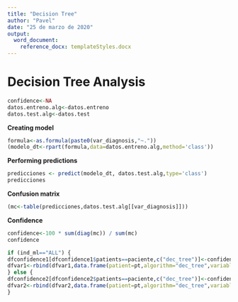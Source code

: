 ---
title: "Decision Tree"
author: "Pavel"
date: "25 de marzo de 2020"
output:
  word_document:
    reference_docx: templateStyles.docx
---
# Decision Tree Analysis

```{r tidy=TRUE, include=FALSE}
confidence<-NA
datos.entreno.alg<-datos.entreno
datos.test.alg<-datos.test
```

__Creating model__
```{r tidy=TRUE}
formula<-as.formula(paste0(var_diagnosis,"~."))
(modelo_dt<-rpart(formula,data=datos.entreno.alg,method='class'))
```

\vspace{10mm}

__Performing predictions__
```{r tidy=TRUE}
predicciones <- predict(modelo_dt, datos.test.alg,type='class')
predicciones
```
\vspace{10mm}

__Confusion matrix__
```{r tidy=TRUE}
(mc<-table(predicciones,datos.test.alg[[var_diagnosis]]))
```
\vspace{10mm}

__Confidence__
```{r tidy=TRUE}
confidence<-100 * sum(diag(mc)) / sum(mc)
confidence
```

```{r include=FALSE}
if (ind_ml=="ALL") {
dfconfidence1[dfconfidence1$patients==paciente,c("dec_tree")]<-confidence
dfvar1<-rbind(dfvar1,data.frame(patient=pt,algorithm="dec_tree",variables=ncol(datos.entreno.alg),obs.train=nrow(datos.entreno.alg),obs.test=nrow(datos.test.alg),states=paste(unique(datos.entreno$E_diagnosis),collapse=",")))
} else {
dfconfidence2[dfconfidence2$patients==paciente,c("dec_tree")]<-confidence
dfvar2<-rbind(dfvar2,data.frame(patient=pt,algorithm="dec_tree",variables=ncol(datos.entreno.alg),obs.train=nrow(datos.entreno.alg),obs.test=nrow(datos.test.alg),states=paste(unique(datos.entreno$E_diagnosis),collapse=",")))
}
```
\pagebreak
